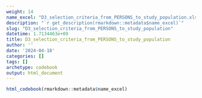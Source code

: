 ```yaml
---
weight: 14
name_excel: "D3_selection_criteria_from_PERSONS_to_study_population.xlsx"
description: "`r get_description(rmarkdown::metadata$name_excel)`"
slug: "D3_selection_criteria_from_PERSONS_to_study_population"
datetime: 1.7134463e+09
title: D3_selection_criteria_from_PERSONS_to_study_population
author: ''
date: '2024-04-18'
categories: []
tags: []
archetype: codebook
output: html_document
---
```


```r
html_codebook(rmarkdown::metadata$name_excel)
```
